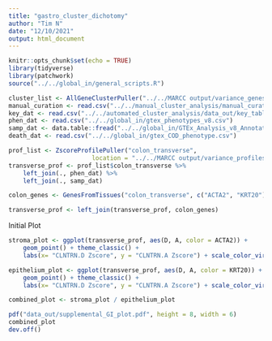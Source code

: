 ```yaml
---
title: "gastro_cluster_dichotomy"
author: "Tim N"
date: "12/10/2021"
output: html_document
---
```


```r
knitr::opts_chunk$set(echo = TRUE)
library(tidyverse)
library(patchwork)
source("../../global_in/general_scripts.R")
```

```r
cluster_list <- AllGeneClusterPuller("../../MARCC output/variance_genes_kendall/")
manual_curation <- read.csv("../../manual_cluster_analysis/manual_curation.csv")
key_dat <- read.csv("../../automated_cluster_analysis/data_out/key_table.csv")
phen_dat <- read.csv("../../global_in/gtex_phenotypes_v8.csv")
samp_dat <- data.table::fread("../../global_in/GTEx_Analysis_v8_Annotations_SampleAttributesDS.txt")
death_dat <- read.csv("../../global_in/gtex_COD_phenotype.csv")
```



```r
prof_list <- ZscoreProfilePuller("colon_transverse",
                       location = "../../MARCC output/variance_profiles_kendall/")
transverse_prof <- prof_list$colon_transverse %>%
    left_join(., phen_dat) %>%
    left_join(., samp_dat)

colon_genes <- GenesFromTissues("colon_transverse", c("ACTA2", "KRT20"), key_dat, "../../Setup Code/output/")

transverse_prof <- left_join(transverse_prof, colon_genes)
```

Initial Plot

```r
stroma_plot <- ggplot(transverse_prof, aes(D, A, color = ACTA2)) +
    geom_point() + theme_classic() +
    labs(x= "CLNTRN.D Zscore", y = "CLNTRN.A Zscore") + scale_color_viridis(name = "Normalized\nACTA2")

epithelium_plot <- ggplot(transverse_prof, aes(D, A, color = KRT20)) +
    geom_point() + theme_classic() +
    labs(x= "CLNTRN.D Zscore", y = "CLNTRN.A Zscore") + scale_color_viridis(name = "Normalized\nKRT20")

combined_plot <- stroma_plot / epithelium_plot

pdf("data_out/supplemental_GI_plot.pdf", height = 8, width = 6)
combined_plot
dev.off()
```

